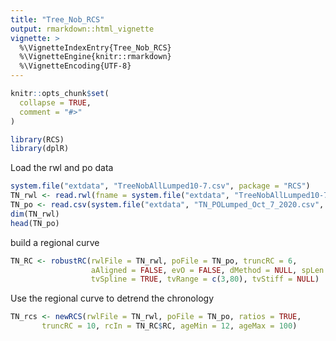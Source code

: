 ```yaml
---
title: "Tree_Nob_RCS"
output: rmarkdown::html_vignette
vignette: >
  %\VignetteIndexEntry{Tree_Nob_RCS}
  %\VignetteEngine{knitr::rmarkdown}
  %\VignetteEncoding{UTF-8}
---
```


```r
knitr::opts_chunk$set(
  collapse = TRUE,
  comment = "#>"
)
```

```r
library(RCS)
library(dplR)
```

Load the rwl and po data

```r
system.file("extdata", "TreeNobAllLumped10-7.csv", package = "RCS")
TN_rwl <- read.rwl(fname = system.file("extdata", "TreeNobAllLumped10-7.csv", package = "RCS"))
TN_po <- read.csv(system.file("extdata", "TN_POLumped_Oct_7_2020.csv", package = "RCS"))
dim(TN_rwl)
head(TN_po)
```

build a regional curve

```r
TN_RC <- robustRC(rwlFile = TN_rwl, poFile = TN_po, truncRC = 6, 
                  aAligned = FALSE, evO = FALSE, dMethod = NULL, spLen = NULL, 
                  tvSpline = TRUE, tvRange = c(3,80), tvStiff = NULL)
```

Use the regional curve to detrend the chronology

```r
TN_rcs <- newRCS(rwlFile = TN_rwl, poFile = TN_po, ratios = TRUE,
       truncRC = 10, rcIn = TN_RC$RC, ageMin = 12, ageMax = 100)
```

